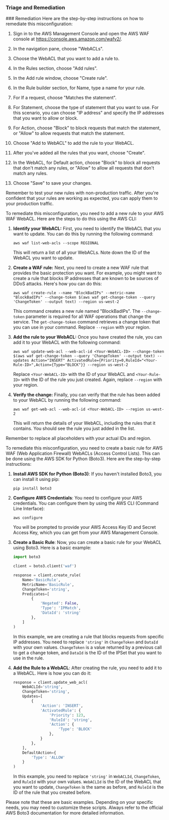 
### Triage and Remediation
<Tabs>

<Tab title='Remediation'>
### Remediation

<AccordionGroup>
<Accordion title='Using Console' defaultOpen='true'>
Here are the step-by-step instructions on how to remediate this misconfiguration:

1. Sign in to the AWS Management Console and open the AWS WAF console at https://console.aws.amazon.com/wafv2/.

2. In the navigation pane, choose "WebACLs".

3. Choose the WebACL that you want to add a rule to.

4. In the Rules section, choose "Add rules".

5. In the Add rule window, choose "Create rule".

6. In the Rule builder section, for Name, type a name for your rule.

7. For If a request, choose "Matches the statement".

8. For Statement, choose the type of statement that you want to use. For this scenario, you can choose "IP address" and specify the IP addresses that you want to allow or block.

9. For Action, choose "Block" to block requests that match the statement, or "Allow" to allow requests that match the statement.

10. Choose "Add to WebACL" to add the rule to your WebACL.

11. After you've added all the rules that you want, choose "Create".

12. In the WebACL, for Default action, choose "Block" to block all requests that don't match any rules, or "Allow" to allow all requests that don't match any rules.

13. Choose "Save" to save your changes.

Remember to test your new rules with non-production traffic. After you're confident that your rules are working as expected, you can apply them to your production traffic.
</Accordion>

<Accordion title='Using CLI'>
To remediate this misconfiguration, you need to add a new rule to your AWS WAF WebACL. Here are the steps to do this using the AWS CLI:

1. **Identify your WebACL:** First, you need to identify the WebACL that you want to update. You can do this by running the following command:

    ```
    aws waf list-web-acls --scope REGIONAL
    ```
   This will return a list of all your WebACLs. Note down the ID of the WebACL you want to update.

2. **Create a WAF rule:** Next, you need to create a new WAF rule that provides the basic protection you want. For example, you might want to create a rule that blocks IP addresses that are known to be sources of DDoS attacks. Here's how you can do this:

    ```
    aws waf create-rule --name "BlockBadIPs" --metric-name "BlockBadIPs" --change-token $(aws waf get-change-token --query 'ChangeToken' --output text) --region us-west-2
    ```
   This command creates a new rule named "BlockBadIPs". The `--change-token` parameter is required for all WAF operations that change the service. The `get-change-token` command retrieves a change token that you can use in your command. Replace `--region` with your region.

3. **Add the rule to your WebACL:** Once you have created the rule, you can add it to your WebACL with the following command:

    ```
    aws waf update-web-acl --web-acl-id <Your-WebACL-ID> --change-token $(aws waf get-change-token --query 'ChangeToken' --output text) --updates Action="INSERT" ActivatedRule={Priority=0,RuleId="<Your-Rule-ID>",Action={Type="BLOCK"}} --region us-west-2
    ```
   Replace `<Your-WebACL-ID>` with the ID of your WebACL and `<Your-Rule-ID>` with the ID of the rule you just created. Again, replace `--region` with your region.

4. **Verify the change:** Finally, you can verify that the rule has been added to your WebACL by running the following command:

    ```
    aws waf get-web-acl --web-acl-id <Your-WebACL-ID> --region us-west-2
    ```
   This will return the details of your WebACL, including the rules that it contains. You should see the rule you just added in the list.

Remember to replace all placeholders with your actual IDs and region.
</Accordion>

<Accordion title='Using Python'>
To remediate this misconfiguration, you need to create a basic rule for AWS WAF (Web Application Firewall) WebACLs (Access Control Lists). This can be done using the AWS SDK for Python (Boto3). Here are the step-by-step instructions:

1. **Install AWS SDK for Python (Boto3)**: If you haven't installed Boto3, you can install it using pip:
   ```
   pip install boto3
   ```

2. **Configure AWS Credentials**: You need to configure your AWS credentials. You can configure them by using the AWS CLI (Command Line Interface):
   ```
   aws configure
   ```
   You will be prompted to provide your AWS Access Key ID and Secret Access Key, which you can get from your AWS Management Console.

3. **Create a Basic Rule**: Now, you can create a basic rule for your WebACL using Boto3. Here is a basic example:

   ```python
   import boto3

   client = boto3.client('waf')

   response = client.create_rule(
       Name='BasicRule',
       MetricName='BasicRule',
       ChangeToken='string',
       Predicates=[
           {
               'Negated': False,
               'Type': 'IPMatch',
               'DataId': 'string'
           },
       ]
   )
   ```

   In this example, we are creating a rule that blocks requests from specific IP addresses. You need to replace `'string'` in `ChangeToken` and `DataId` with your own values. `ChangeToken` is a value returned by a previous call to get a change token, and `DataId` is the ID of the IPSet that you want to use in the rule.

4. **Add the Rule to a WebACL**: After creating the rule, you need to add it to a WebACL. Here is how you can do it:

   ```python
   response = client.update_web_acl(
       WebACLId='string',
       ChangeToken='string',
       Updates=[
           {
               'Action': 'INSERT',
               'ActivatedRule': {
                   'Priority': 123,
                   'RuleId': 'string',
                   'Action': {
                       'Type': 'BLOCK'
                   },
               }
           },
       ],
       DefaultAction={
           'Type': 'ALLOW'
       }
   )
   ```

   In this example, you need to replace `'string'` in `WebACLId`, `ChangeToken`, and `RuleId` with your own values. `WebACLId` is the ID of the WebACL that you want to update, `ChangeToken` is the same as before, and `RuleId` is the ID of the rule that you created before.

Please note that these are basic examples. Depending on your specific needs, you may need to customize these scripts. Always refer to the official AWS Boto3 documentation for more detailed information.
</Accordion>

</AccordionGroup>
</Tab>
</Tabs>
